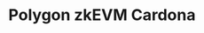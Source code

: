 ---
title: "Polygon zkEVM Cardona"
description: "Polygon zkEVM Cardona data indexing and API access"
---